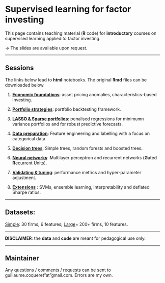 <br/>  


Supervised learning for factor investing
================
This page contains teaching material (**R** code) for **introductory** courses on supervised learning applied to factor investing.   

$\rightarrow$ The slides are available upon request.

------------------------------------------------------------------------


Sessions
----

The links below lead to **html** notebooks. The original **Rmd** files can be downloaded below.

1.  <a href="files/S1_Foundations.nb.html" target="_blank">**Economic foundations**</a>: asset pricing anomalies, characteristics-based investing.

2.  <a href="files/S2_Portfolio.nb.html" target="_blank">**Portfolio strategies**</a>: portfolio backtesting framework.

3.  <a href="files/S3_Lasso.nb.html" target="_blank">**LASSO & Sparse portfolios**</a>: penalised regressions for minimumn variance portfolios and for robust predictive forecasts.

4.  <a href="files/S4_Data.nb.html" target="_blank">**Data preparation**</a>: Feature engineering and labelling with a focus on categorical data.

5.  <a href="files/S5_Trees.nb.html" target="_blank">**Decision trees**</a>: Simple trees, random forests and boosted trees.

6.  <a href="files/S6_NN.nb.html" target="_blank">**Neural networks**</a>: Multilayer perceptron and recurrent networks (**G**ated **R**ecurrent **U**nits). 

7.  <a href="files/S7_Validation.nb.html" target="_blank">**Validating & tuning**</a>: performance metrics and hyper-parameter adjustment. 

8.  <a href="files/S8_Extensions.nb.html" target="_blank">**Extensions**</a> : SVMs, ensemble learning, interpretability and deflated Sharpe ratios. 


 

---------------------------------


Datasets:
----------

[Simple](https://github.com/shokru/ml_factor/blob/master/material/data.RData): 30 firms, 6 features;  [Large](https://github.com/shokru/ml_factor/blob/master/material/data_full.RData)= 200+ firms, 10 features.  


------------------------------------------------------------------------

**DISCLAIMER**: the **data** and **code** are meant for pedagogical use only. 

------------------------------------------------------------------------


Maintainer
----------

Any questions / comments / requests can be sent to guillaume.coqueret"at"gmail.com. Errors are my own.
